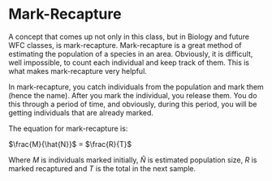 # Mark-Recapture

A concept that comes up not only in this class, but in Biology and future WFC classes, is mark-recapture. Mark-recapture is a great method of estimating the population of a species in an area. Obviously, it is difficult, well impossible, to count each individual and keep track of them. This is what makes mark-recapture very helpful. 

In mark-recapture, you catch individuals from the population and mark them (hence the name). After you mark the individual, you release them. You do this through a period of time, and obviously, during this period, you will be getting individuals that are already marked. 

The equation for mark-recapture is:

$\frac{M}{\hat{N}}$ = $\frac{R}{T}$ 

Where *M* is individuals marked initially, $\hat{N}$ is estimated population size, *R* is marked recaptured and *T* is the total in the next sample. 